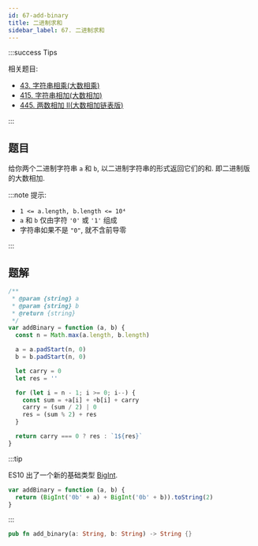 ```yaml
---
id: 67-add-binary
title: 二进制求和
sidebar_label: 67. 二进制求和
---
```


:::success Tips

相关题目:

- [43. 字符串相乘(大数相乘)](/leetcode/medium/43-multiply)
- [415. 字符串相加(大数相加)](/leetcode/easy/415-add-string)
- [445. 两数相加 II(大数相加链表版)](/leetcode/medium/445-add-strings)

:::

## 题目

给你两个二进制字符串 `a` 和 `b`, 以二进制字符串的形式返回它们的和. 即二进制版的大数相加.

:::note 提示:

- `1 <= a.length, b.length <= 10⁴`
- `a` 和 `b` 仅由字符 `'0'` 或 `'1'` 组成
- 字符串如果不是 `"0"`, 就不含前导零

:::

## 题解


<Tabs>
  <TabItem value="JavaScript" label="JavaScript" default>

```ts
/**
 * @param {string} a
 * @param {string} b
 * @return {string}
 */
var addBinary = function (a, b) {
  const n = Math.max(a.length, b.length)

  a = a.padStart(n, 0)
  b = b.padStart(n, 0)

  let carry = 0
  let res = ''

  for (let i = n - 1; i >= 0; i--) {
    const sum = +a[i] + +b[i] + carry
    carry = (sum / 2) | 0
    res = (sum % 2) + res
  }

  return carry === 0 ? res : `1${res}`
}
```

:::tip

ES10 出了一个新的基础类型 [BigInt](https://developer.mozilla.org/en-US/docs/Web/JavaScript/Reference/Global_Objects/BigInt).

```ts
var addBinary = function (a, b) {
  return (BigInt('0b' + a) + BigInt('0b' + b)).toString(2)
}
```

:::

</TabItem>
<TabItem value="Rust" label="Rust">

```rust
pub fn add_binary(a: String, b: String) -> String {}
```

</TabItem>
</Tabs>
